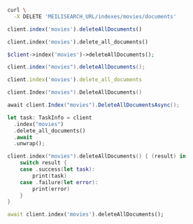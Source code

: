 <CodeGroup>

```bash cURL
curl \
  -X DELETE 'MEILISEARCH_URL/indexes/movies/documents'
```

```javascript JS
client.index('movies').deleteAllDocuments()
```

```python Python
client.index('movies').delete_all_documents()
```

```php PHP
$client->index('movies')->deleteAllDocuments();
```

```java Java
client.index("movies").deleteAllDocuments();
```

```ruby Ruby
client.index('movies').delete_all_documents
```

```go Go
client.Index("movies").DeleteAllDocuments()
```

```csharp C#
await client.Index("movies").DeleteAllDocumentsAsync();
```

```rust Rust
let task: TaskInfo = client
  .index("movies")
  .delete_all_documents()
  .await
  .unwrap();
```

```swift Swift
client.index("movies").deleteAllDocuments() { (result) in
    switch result {
    case .success(let task):
        print(task)
    case .failure(let error):
        print(error)
    }
}
```

```dart Dart
await client.index('movies').deleteAllDocuments();
```
</CodeGroup>